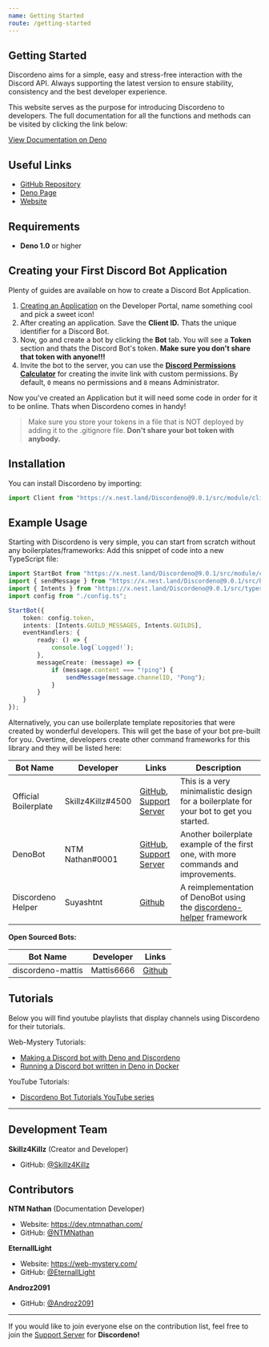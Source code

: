 ```yaml
---
name: Getting Started
route: /getting-started
---
```


## Getting Started

Discordeno aims for a simple, easy and stress-free interaction with the Discord API. Always supporting the latest version to ensure stability, consistency and the best developer experience.

This website serves as the purpose for introducing Discordeno to developers. The full documentation for all the functions and methods can be visited by clicking the link below:

[View Documentation on Deno](https://doc.deno.land/https/deno.land/x/discordeno/mod.ts)

## Useful Links
- [GitHub Repository](https://github.com/Skillz4Killz/Discordeno)
- [Deno Page](https://deno.land/x/discordeno)
- [Website](https://discordeno.js.org/)

## Requirements

- **Deno 1.0** or higher

## Creating your First Discord Bot Application

Plenty of guides are available on how to create a Discord Bot Application.

1. [Creating an Application](https://discord.com/developers/applications) on the Developer Portal, name something cool and pick a sweet icon!
2. After creating an application. Save the **Client ID.** Thats the unique identifier for a Discord Bot.
3. Now, go and create a bot by clicking the **Bot** tab. You will see a **Token** section and thats the Discord Bot's token. **Make sure you don't share that token with anyone!!!**
4. Invite the bot to the server, you can use the **[Discord Permissions Calculator](https://discordapi.com/permissions.html#0)** for creating the invite link with custom permissions. By default, `0` means no permissions and `8` means Administrator.

Now you've created an Application but it will need some code in order for it to be online. Thats when Discordeno comes in handy!

> Make sure you store your tokens in a file that is NOT deployed by adding it to the .gitignore file. **Don't share your bot token with anybody.**

## Installation

You can install Discordeno by importing:
```ts
import Client from "https://x.nest.land/Discordeno@9.0.1/src/module/client.ts";
```

## Example Usage

Starting with Discordeno is very simple, you can start from scratch without any boilerplates/frameworks: Add this snippet of code into a new TypeScript file:

```ts
import StartBot from "https://x.nest.land/Discordeno@9.0.1/src/module/client.ts";
import { sendMessage } from "https://x.nest.land/Discordeno@9.0.1/src/handlers/channel.ts";
import { Intents } from "https://x.nest.land/Discordeno@9.0.1/src/types/options.ts";
import config from "./config.ts";

StartBot({
    token: config.token,
    intents: [Intents.GUILD_MESSAGES, Intents.GUILDS],
    eventHandlers: {
        ready: () => {
            console.log(`Logged!`);
        },
        messageCreate: (message) => {
            if (message.content === "!ping") {
                sendMessage(message.channelID, "Pong");
            }
        }
    }
});
```

Alternatively, you can use boilerplate template repositories that were created by wonderful developers. This will get the base of your bot pre-built for you. Overtime, developers create other command frameworks for this library and they will be listed here:

| Bot Name             | Developer         | Links                                                                                                           | Description                                                                           |
| -------------------- | ----------------- | --------------------------------------------------------------------------------------------------------------- | ------------------------------------------------------------------------------------- |
| Official Boilerplate | Skillz4Killz#4500 | [GitHub](https://github.com/Skillz4Killz/Discordeno-bot-template), [Support Server](https://discord.gg/J4NqJ72) | This is a very minimalistic design for a boilerplate for your bot to get you started. |
| DenoBot              | NTM Nathan#0001   | [GitHub](https://github.com/ntm-development/DenoBot), [Support Server](https://discord.com/invite/G2rb53z)      | Another boilerplate example of the first one, with more commands and improvements.    |
| Discordeno Helper    | Suyashtnt         | [Github](https://github.com/Suyashtnt/discordeno-helper-template/) | A reimplementation of DenoBot using the [discordeno-helper](https://github.com/Suyashtnt/discordeno-helper) framework

**Open Sourced Bots:**

| Bot Name          | Developer  | Links                                                      |
| ----------------- | ---------- | ---------------------------------------------------------- |
| discordeno-mattis | Mattis6666 | [Github](https://github.com/Mattis6666/discordeno-mattis/) |


## Tutorials
Below you will find youtube playlists that display channels using Discordeno for their tutorials.

Web-Mystery Tutorials:
- <a href="https://web-mystery.com/articles/making-discord-bot-deno-and-discordeno" target="_blank">Making a Discord bot with Deno and Discordeno</a>
- <a href="https://web-mystery.com/articles/running-discord-bot-written-deno-docker" target="_blank">Running a Discord bot written in Deno in Docker</a>

YouTube Tutorials:
- [Discordeno Bot Tutorials YouTube series](https://youtu.be/rIph9-BGsuQ)

---

## Development Team

**Skillz4Killz** (Creator and Developer)

- GitHub: [@Skillz4Killz](https://github.com/skillz4killz)

## Contributors

**NTM Nathan** (Documentation Developer)

- Website: https://dev.ntmnathan.com/
- GitHub: [@NTMNathan](https://github.com/NTMNathan)

**EternallLight**

- Website: https://web-mystery.com/
- GitHub: [@EternallLight](https://github.com/EternallLight)

**Androz2091**

- GitHub: [@Androz2091](https://github.com/Androz2091)

---
If you would like to join everyone else on the contribution list, feel free to join the [Support Server](https://discord.gg/J4NqJ72) for **Discordeno!**

